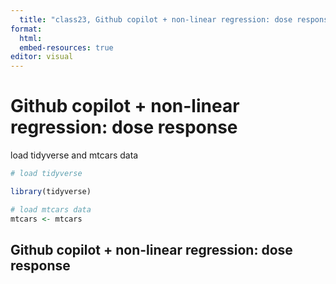 ```yaml
---
  title: "class23, Github copilot + non-linear regression: dose response"
format: 
  html:
  embed-resources: true
editor: visual
---
```


# Github copilot + non-linear regression: dose response



load tidyverse and mtcars data

```r
# load tidyverse

library(tidyverse)

# load mtcars data
mtcars <- mtcars

```

## Github copilot + non-linear regression: dose response

